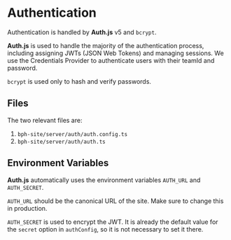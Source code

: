 # Authentication

Authentication is handled by **Auth.js** v5 and `bcrypt`.

**Auth.js** is used to handle the majority of the authentication process, including assigning JWTs (JSON Web Tokens) and managing sessions. We use the Credentials Provider to authenticate users with their teamId and password.

`bcrypt` is used only to hash and verify passwords.

## Files

The two relevant files are:

1. `bph-site/server/auth/auth.config.ts`
2. `bph-site/server/auth/auth.ts`

## Environment Variables

**Auth.js** automatically uses the environment variables `AUTH_URL` and `AUTH_SECRET`.

`AUTH_URL` should be the canonical URL of the site. Make sure to change this in production.

`AUTH_SECRET` is used to encrypt the JWT. It is already the default value for the `secret` option in `authConfig`, so it is not necessary to set it there.
